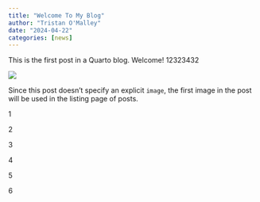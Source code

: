 ```yaml
---
title: "Welcome To My Blog"
author: "Tristan O'Malley"
date: "2024-04-22"
categories: [news]
---
```


This is the first post in a Quarto blog. Welcome! 12323432

![](thumbnail.jpg)

Since this post doesn't specify an explicit `image`, the first image in the post will be used in the listing page of posts.

1

2

3

4

5

6
